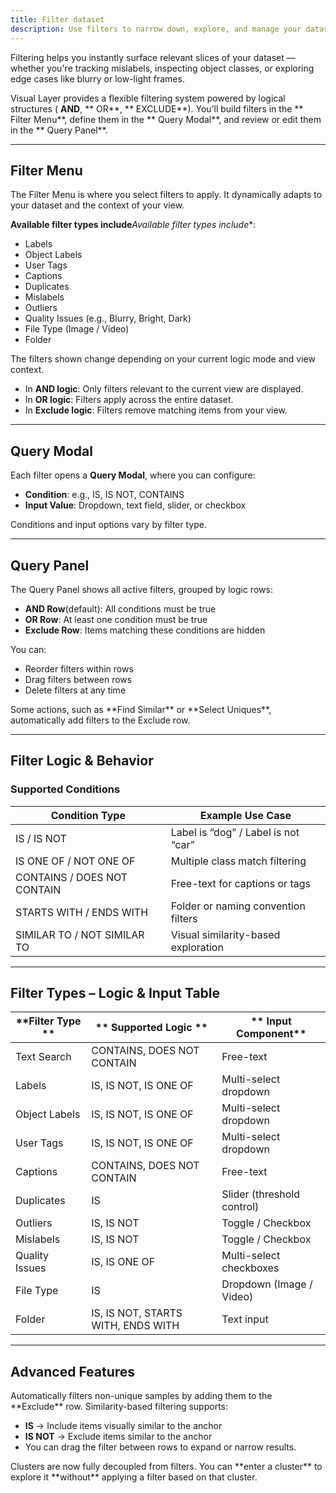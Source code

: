 ```yaml
---
title: Filter dataset
description: Use filters to narrow down, explore, and manage your dataset more effectively. Filters can be applied based on labels, tags, objects, issues, and more.
---
```


<Card title="How this Helps" icon="lightbulb">
    Filtering helps you instantly surface relevant slices of your dataset — whether you're tracking mislabels, inspecting object classes, or exploring edge cases like blurry or low-light frames.
</Card>

Visual Layer provides a flexible filtering system powered by logical structures ( **AND**, ** OR**, ** EXCLUDE**). You’ll build filters in the ** Filter Menu**, define them in the ** Query Modal**, and review or edit them in the ** Query Panel**.

---

## Filter Menu

The Filter Menu is where you select filters to apply. It dynamically adapts to your dataset and the context of your view.

 **Available filter types include***Available filter types include**: 

- Labels  
- Object Labels  
- User Tags  
- Captions  
- Duplicates  
- Mislabels  
- Outliers  
- Quality Issues (e.g., Blurry, Bright, Dark)  
- File Type (Image / Video)  
- Folder  

<Note>
The filters shown change depending on your current logic mode and view context.
</Note>

- In **AND logic**: Only filters relevant to the current view are displayed.
- In **OR logic**: Filters apply across the entire dataset.
- In **Exclude logic**: Filters remove matching items from your view.

---

## Query Modal

Each filter opens a **Query Modal**, where you can configure:

- **Condition**: e.g., IS, IS NOT, CONTAINS  
- **Input Value**: Dropdown, text field, slider, or checkbox

<Note>
Conditions and input options vary by filter type.
</Note>

---

## Query Panel

The Query Panel shows all active filters, grouped by logic rows:

- **AND Row**(default): All conditions must be true  
- **OR Row**: At least one condition must be true  
- **Exclude Row**: Items matching these conditions are hidden

You can:

- Reorder filters within rows  
- Drag filters between rows  
- Delete filters at any time

<Tip>
Some actions, such as **Find Similar** or **Select Uniques**, automatically add filters to the Exclude row.
</Tip>

---

## Filter Logic & Behavior

### Supported Conditions

<div className="integrations-table">

| Condition Type       | Example Use Case                        |
|----------------------|------------------------------------------|
| IS / IS NOT          | Label is “dog” / Label is not “car”     |
| IS ONE OF / NOT ONE OF | Multiple class match filtering          |
| CONTAINS / DOES NOT CONTAIN | Free-text for captions or tags        |
| STARTS WITH / ENDS WITH | Folder or naming convention filters    |
| SIMILAR TO / NOT SIMILAR TO | Visual similarity-based exploration  |

</div>

---

## Filter Types – Logic & Input Table

<div className="integrations-table">

|**Filter Type **  |** Supported Logic **               |** Input Component**       |
|-------------------|------------------------------------|----------------------------|
| Text Search       | CONTAINS, DOES NOT CONTAIN         | Free-text                  |
| Labels            | IS, IS NOT, IS ONE OF              | Multi-select dropdown      |
| Object Labels     | IS, IS NOT, IS ONE OF              | Multi-select dropdown      |
| User Tags         | IS, IS NOT, IS ONE OF              | Multi-select dropdown      |
| Captions          | CONTAINS, DOES NOT CONTAIN         | Free-text                  |
| Duplicates        | IS                                 | Slider (threshold control) |
| Outliers          | IS, IS NOT                         | Toggle / Checkbox          |
| Mislabels         | IS, IS NOT                         | Toggle / Checkbox          |
| Quality Issues    | IS, IS ONE OF                      | Multi-select checkboxes    |
| File Type         | IS                                 | Dropdown (Image / Video)   |
| Folder            | IS, IS NOT, STARTS WITH, ENDS WITH | Text input                 |

</div>

---

## Advanced Features

<Card title="Select Uniques">
Automatically filters non-unique samples by adding them to the **Exclude** row.
</Card>

<Card title="Visual Similarity Logic">
Similarity-based filtering supports:

- **IS** → Include items visually similar to the anchor
- **IS NOT** → Exclude items similar to the anchor  
- You can drag the filter between rows to expand or narrow results.
</Card>

<Card title="Cluster Navigation vs Filtering">
Clusters are now fully decoupled from filters. You can **enter a cluster** to explore it **without** applying a filter based on that cluster.
</Card>
